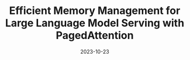 ---
title: "Efficient Memory Management for Large Language Model Serving with PagedAttention"
date: '2023-10-23'
tags: ['SOSP2023']
draft: false
authors: ['Woosuk Kwon*', 'Zhuohan Li*', 'Siyuan Zhuang', 'Ying Sheng', 'Lianmin Zheng', 'Cody Yu', 'Joey Gonzalez', 'Hao Zhang', 'Ion Stoica']
canonicalUrl: https://vllm.ai/
---